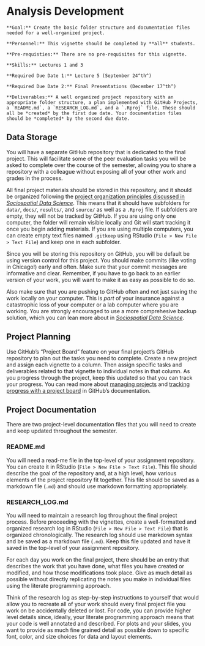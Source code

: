 # Analysis Development

```block
**Goal:** Create the basic folder structure and documentation files needed for a well-organized project.
```

```block
**Personnel:** This vignette should be completed by **all** students.
```

```block
**Pre-requisties:** There are no pre-requisites for this vignette.
```

```block
**Skills:** Lectures 1 and 3
```

```block
**Required Due Date 1:** Lecture 5 (September 24^th^)

**Required Due Date 2:** Final Presentations (December 17^th^)
```

```block
**Deliverables:** A well organized project repository with an appropriate folder structure, a plan implemented with GitHub Projects, a `README.md`, a `RESEARCH_LOG.md`, and a `.Rproj` file. These should all be *created* by the first due date. Your documentation files should be *completed* by the second due date.
```

## Data Storage
You will have a separate GitHub repository that is dedicated to the final project. This will facilitate some of the peer evaluation tasks you will be asked to complete over the course of the semester, allowing you to share a repository with a colleague without exposing all of your other work and grades in the process. 

All final project materials should be stored in this repository, and it should be organized following the [project organization principles discussed in *Sociospatial Data Science*](https://chris-prener.github.io/SSDSBook/organizing-projects.html). This means that it should have subfolders for `data/`, `docs/`, `results/`, and `source/` as well as a `.Rproj` file. If subfolders are empty, they will not be tracked by GitHub. If you are using only one computer, the folder will remain visible locally and Git will start tracking it once you begin adding materials. If you are using multiple computers, you can create empty text files named `.gitkeep` using RStudio (`File > New File > Text File`) and keep one in each subfolder.

Since you will be storing this repository on GitHub, you will be default be using version control for this project. You should make commits (like voting in Chicago!) early and often. Make sure that your commit messages are informative and clear. Remember, if you have to go back to an earlier version of your work, you will want to make it as easy as possible to do so.

Also make sure that you are pushing to GitHub often and not just saving the work locally on your computer. This is *part* of your insurance against a catastrophic loss of your computer or a lab computer where you are working. You are strongly encouraged to use a more comprehesive backup solution, which you can lean more about in [*Sociospatial Data Science*](https://chris-prener.github.io/SSDSBook/backing-up-your-data.html).

## Project Planning
Use GitHub’s "Project Board" feature on your final project's GitHub repository to plan out the tasks you need to complete. Create a new project and assign each vignette to a column. Then assign specific tasks and deliverables related to that vignette to individual notes in that column. As you progress through the project, keep this updated so that you can track your progress. You can read more about [managing projects](https://help.github.com/articles/managing-project-boards-in-your-repository-or-organization/) and [tracking progress with a project board](https://help.github.com/articles/tracking-the-progress-of-your-work-with-project-boards/) in GitHub's documentation.

## Project Documentation
There are two project-level documentation files that you will need to create and keep updated throughout the semester.

### README.md
You will need a read-me file in the top-level of your assignment repository. You can create it in RStudio (`File > New File > Text File`). This file should describe the goal of the repository and, at a high level, how various elements of the project repository fit together. This file should be saved as a markdown file (`.md`) and should use markdown formatting appropriately.

### RESEARCH_LOG.md
You will need to maintain a research log throughout the final project process. Before proceeding with the vignettes, create a well-formatted and organized research log in RStudio (`File > New File > Text File`) that is organized chronologically. The research log should use markdown syntax and be saved as a markdown file (`.md`). Keep this file updated and have it saved in the top-level of your assignment repository.

For each day you work on the final project, there should be an entry that describes the work that you have done, what files you have created or modified, and how those modifications took place. Give as much detail as possible without directly replicating the notes you make in individual files using the literate programming approach.

Think of the research log as step-by-step instructions to yourself that would allow you to recreate all of your work should every final project file you work on be accidentally deleted or lost. For code, you can provide higher level details since, ideally, your literate programming approach means that your code is well annotated and described. For plots and your slides, you want to provide as much fine grained detail as possible down to specific font, color, and size choices for data and layout elements.
